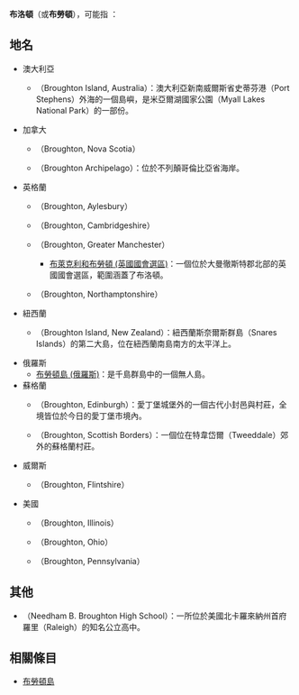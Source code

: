'''布洛頓'''（或'''布勞頓'''），可能指<!--下列人事物-->：

==地名==
* 澳大利亞
** {{link-en|布洛頓島 (澳大利亞)|Broughton Island (New South Wales)}}（Broughton Island, Australia）：澳大利亞新南威爾斯省史蒂芬港（Port Stephens）外海的一個島嶼，是米亞爾湖國家公園（Myall Lakes National Park）的一部份。
* 加拿大
** {{link-en|布洛頓 (新斯科細亞)|Broughton, Nova Scotia}}（Broughton, Nova Scotia）
** {{link-en|布洛頓群島|Broughton Archipelago}}（Broughton Archipelago）：位於不列顛哥倫比亞省海岸。
* 英格蘭
** {{link-en|布洛頓 (艾爾斯伯里)|Broughton, Aylesbury}}（Broughton, Aylesbury）
** {{link-en|布洛頓 (劍橋郡)|Broughton, Cambridgeshire}}（Broughton, Cambridgeshire）
** {{link-en|布洛頓 (大曼徹斯特郡)|Broughton, Greater Manchester}}（Broughton, Greater Manchester）
*** [[布萊克利和布勞頓_(英國國會選區)|布萊克利和布勞頓 (英國國會選區)]]：一個位於大曼徹斯特郡北部的英國國會選區，範圍涵蓋了布洛頓。
** {{link-en|布洛頓 (北安普敦郡)|Broughton, Northamptonshire}}（Broughton, Northamptonshire）
* 紐西蘭
** {{link-en|布洛頓島 (紐西蘭)|Broughton Island, New Zealand}}（Broughton Island, New Zealand）：紐西蘭斯奈爾斯群島（Snares Islands）的第二大島，位在紐西蘭南島南方的太平洋上。
* 俄羅斯
** [[布勞頓島_(俄羅斯)|布勞頓島 (俄羅斯)]]：是千島群島中的一個無人島。
* 蘇格蘭
** {{link-en|布洛頓 (愛丁堡)|Broughton, Edinburgh}}（Broughton, Edinburgh）：愛丁堡城堡外的一個古代小封邑與村莊，全境皆位於今日的愛丁堡市境內。
** {{link-en|布洛頓 (蘇格蘭邊區)|Broughton, Scottish Borders}}（Broughton, Scottish Borders）：一個位在特韋岱爾（Tweeddale）郊外的蘇格蘭村莊。
* 威爾斯
** {{link-en|布洛頓 (弗林特郡)|Broughton, Flintshire}}（Broughton, Flintshire）
* 美國
** {{link-en|布洛頓 (伊利諾州)|Broughton, Illinois}}（Broughton, Illinois）
** {{link-en|布洛頓 (俄亥俄州)|Broughton, Ohio}}（Broughton, Ohio）
** {{link-en|布洛頓 (賓夕法尼亞州)|Broughton, Pennsylvania}}（Broughton, Pennsylvania）

==其他==
* {{link-en|尼德漢·B·布洛頓高中|Needham B. Broughton High School}}（Needham B. Broughton High School）：一所位於美國北卡羅來納州首府羅里（Raleigh）的知名公立高中。

==相關條目==
* [[布勞頓島|布勞頓島]]

{{disambig|cat=三字消歧義}}